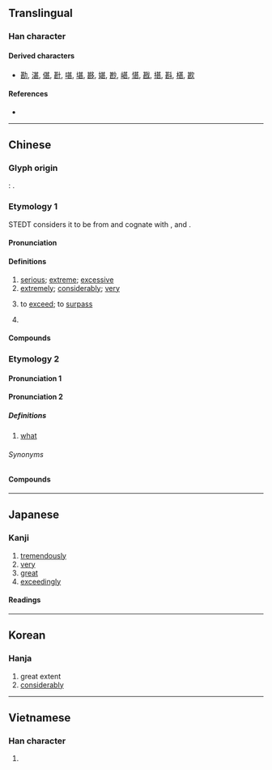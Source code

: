 {{also|其|什}}
{{character info}}
==Translingual==
{{stroke order|type=animate}}

===Han character===
{{Han char|rn=99|rad=甘|as=04|sn=9|four=44711|canj=TMMV|ids=⿱⿴龷𠄠⿺𠃊八(GV),⿱⿴龷𠄠⿺𠃊儿(JK),⿱⿴龷𠄠⿺㇄⿰丿㇄(HT)}}

====Derived characters====
* [[勘]], [[湛]], [[偡]], [[卙]], [[啿]], [[堪]], [[夦]], [[媅]], [[尠]], [[嵁]], [[愖]], [[戡]], [[揕]], [[斟]], [[‎椹]], ‎[[歁]]

====References====
* {{Han ref|kx=0754.060|dkj=21648|dj=1161.030|hdz=10025.050|uh=751A|ud=29978|bh=ACC6|bd=44230}}

----

==Chinese==
{{zh-forms|alt=𠥄,𠯕}}

===Glyph origin===
{{Han etyl}}
''{{w|Shuowen}}'': {{Han compound|甘|匹|ls=ic}}.

===Etymology 1===
STEDT considers it to be from {{inh|zh|sit-pro|*l-(t/d)jam||full; flat; straight}} and cognate with {{och-l|斟|to pour}}, {{och-l|淫|excessive}} and {{cog|bo|གཏམས||to fill up}}.

====Pronunciation====
{{zh-pron
|m=shèn
|m-s=
|c=sam6,sap6
|c_note=sap6 - rare
|c-t=
|g=
|h=pfs=sṳ́m
|j=
|mb=sēng
|md=sêng
|mn=sīm
|mn-t=sim6
|w=3zen
|x=
|mc=y
|oc=y
|cat=a,adv,v,pn
}}

====Definitions====
{{zh-hanzi}}

# [[serious]]; [[extreme]]; [[excessive]]
# [[extremely]]; [[considerably]]; [[very]]
# {{lb|zh|literary}} to [[exceed]]; to [[surpass]]
# {{surname|zh}}

====Compounds====
{{zh-der|不甚|幸甚|去泰去甚|不為已甚|不求甚解|去甚去泰|不甚了了|厥功甚偉|不甚合意|忒甚|尤有甚者|尤甚|一之為甚|太甚|名聲籍甚|已甚|一之謂甚|家徒甚殷|甚而|甚或|更甚|甚口|甚是|甚至|甚雨|相得甚歡|日甚一日|疾風甚雨|甚囂塵上|甚人|欺人太甚|甚且|藉甚|莫此為甚|衣冠甚偉|聲稱籍甚|軒軒甚得|言之過甚|過甚其實|逼人太甚|腹笥甚廣|自奉甚儉|過甚其詞|過從甚密|著甚來由|籍甚|過甚|蝕甚|特甚}}

===Etymology 2===

====Pronunciation 1====
{{zh-see|什}}

====Pronunciation 2====
{{zh-pron
|m=甚
|c=sam6
|j=seng3
|dial=n
|cat=pron
}}

=====Definitions=====
{{zh-hanzi}}

# {{lb|zh|literary|or|dialectal|_|Mandarin|Jin}} [[what]]
#: {{zh-x|甚 事？|'''What''' is it?}}

======Synonyms======
{{zh-dial|什麼}}

====Compounds====
{{zh-der|甚的|甚底|則甚|做甚|只甚|沒甚|沒甚首尾|甚事|沒甚意思|著甚|甚麼|為甚|為甚麼|甚麼的|可甚麼|打甚麼緊|甚麼樣|甚麼東西|甚人|甚麼打緊|沒甚麼|著甚來由}}

----

==Japanese==

===Kanji===
{{ja-kanji|grade=c|rs=甘04}}

# [[tremendously]]
# [[very]]
# [[great]]
# [[exceedingly]]

====Readings====
{{ja-readings
|goon=じん<じん<じむ
|kanon=しん<しん<しむ
|toon=そも
|kun=はなは-だ, はなは-だし.い, なに-
}}

----

==Korean==

===Hanja===
{{ko-hanja|[[심하다|심할]]|심}}

# great extent
# [[considerably]]

----

==Vietnamese==

===Han character===
{{vi-readings|reading=thậm, rậm|rs=甘04}}

# {{rfdef|vi|sort=甘04}}